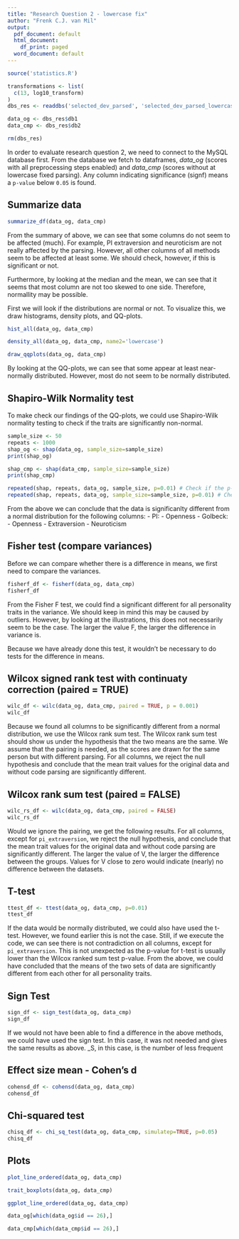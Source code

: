 ```yaml
---
title: "Research Question 2 - lowercase fix"
author: "Frenk C.J. van Mil"
output:
  pdf_document: default
  html_document:
    df_print: paged
  word_document: default
---
```


```r
source('statistics.R')
```

```r
transformations <- list(
  c(13, log10_transform)
)
dbs_res <- readdbs('selected_dev_parsed', 'selected_dev_parsed_lowercase_fix', transformations = transformations)

data_og <- dbs_res$db1
data_cmp <- dbs_res$db2

rm(dbs_res)
```

In order to evaluate research question 2, we need to connect to the MySQL database first. From the database we fetch to dataframes, _data\_og_ (scores with all preprocessing steps enabled) and _data\_cmp_ (scores without at lowercase fixed parsing). Any column indicating significance (signf) means a `p-value` below `0.05` is found.

## Summarize data
```r
summarize_df(data_og, data_cmp)
```

From the summary of above, we can see that some columns do not seem to be affected (much). For example, PI extraversion and neuroticism are not really affected by the parsing. However, all other columns of all methods seem to be affected at least some. We should check, however, if this is significant or not.

Furthermore, by looking at the median and the mean, we can see that it seems that most column are not too skewed to one side. Therefore, normallity may be possible.

First we will look if the distributions are normal or not. To visualize this, we draw histograms, density plots, and QQ-plots.

```r
hist_all(data_og, data_cmp)
```

```r
density_all(data_og, data_cmp, name2='lowercase')
```

```r
draw_qqplots(data_og, data_cmp)
```

By looking at the QQ-plots, we can see that some appear at least near-normally distributed. However, most do not seem to be normally distributed.


## Shapiro-Wilk Normality test
To make check our findings of the QQ-plots, we could use Shapiro-Wilk normality testing to check if the traits are significantly non-normal.
```r
sample_size <- 50
repeats <- 1000
shap_og <- shap(data_og, sample_size=sample_size)
print(shap_og)

shap_cmp <- shap(data_cmp, sample_size=sample_size)
print(shap_cmp)

repeated(shap, repeats, data_og, sample_size, p=0.01) # Check if the p-values are most of the time right.
repeated(shap, repeats, data_og, sample_size=sample_size, p=0.01) # Check if the p-values are most of the time right.
```


From the above we can conclude that the data is significanlty different from a normal distribution for the following columns:
- PI:
  - Openness
- Golbeck:
  - Openness
  - Extraversion
  - Neuroticism

## Fisher test (compare variances)
Before we can compare whether there is a difference in means, we first need to compare the variances.

```r
fisherf_df <- fisherf(data_og, data_cmp)
fisherf_df
```
From the Fisher F test, we could find a significant different for all personality traits in the variance. We should keep in mind this may be caused by outliers. However, by looking at the illustrations, this does not necessarily seem to be the case. The larger the value F, the larger the difference in variance is.

Because we have already done this test, it wouldn't be necessary to do tests for the difference in means.

## Wilcox signed rank test with continuaty correction (paired = TRUE)
```r
wilc_df <- wilc(data_og, data_cmp, paired = TRUE, p = 0.001)
wilc_df
```

Because we found all columns to be significantly different from a normal distribution, we use the Wilcox rank sum test. The Wilcox rank sum test should show us under the hypothesis that the two means are the same. We assume that the pairing is needed, as the scores are drawn for the same person but with different parsing.
For all columns, we reject the null hypothesis and conclude that the mean trait values for the original data and without code parsing are significantly different.

## Wilcox rank sum test (paired = FALSE)
```r
wilc_rs_df <- wilc(data_og, data_cmp, paired = FALSE)
wilc_rs_df
```

Would we ignore the pairing, we get the following results.
For all columns, except for `pi_extraversion`, we reject the null hypothesis, and conclude that the mean trait values for the original data and without code parsing are significantly different.
The larger the value of V, the larger the difference between the groups. Values for V close to zero would indicate (nearly) no difference between the datasets.

## T-test
```r
ttest_df <- ttest(data_og, data_cmp, p=0.01)
ttest_df
```

If the data would be normally distributed, we could also have used the t-test. However, we found earlier this is not the case.
Still, if we execute the code, we can see there is not contradiction on all columns, except for `pi_extraversion`. This is not unexpected as the p-value for t-test is usually lower than the Wilcox ranked sum test p-value.
From the above, we could have concluded that the means of the two sets of data are significantly different from each other for all personality traits.

## Sign Test
```r
sign_df <- sign_test(data_og, data_cmp)
sign_df
```

If we would not have been able to find a difference in the above methods, we could have used the sign test. In this case, it was not needed and gives the same results as above.
_S, in this case, is the number of less frequent 

## Effect size mean - Cohen's d
```r
cohensd_df <- cohensd(data_og, data_cmp)
cohensd_df
```

## Chi-squared test
```r
chisq_df <- chi_sq_test(data_og, data_cmp, simulatep=TRUE, p=0.05)
chisq_df
```

## Plots
```r
plot_line_ordered(data_og, data_cmp)
```

```r
trait_boxplots(data_og, data_cmp)
```

```r
ggplot_line_ordered(data_og, data_cmp)
```

```r
data_og[which(data_og$id == 26),]
```

```r
data_cmp[which(data_cmp$id == 26),]
```

